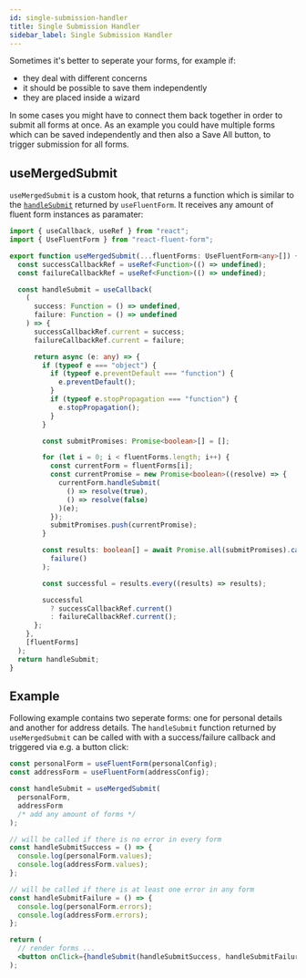 ```yaml
---
id: single-submission-handler
title: Single Submission Handler
sidebar_label: Single Submission Handler
---
```



Sometimes it's better to seperate your forms, for example if:

- they deal with different concerns
- it should be possible to save them independently
- they are placed inside a wizard

In some cases you might have to connect them back together in order to submit all forms at once.
As an example you could have multiple forms which can be saved independently and then also a <Highlight>Save All</Highlight> button, to trigger submission for all forms.

## useMergedSubmit

`useMergedSubmit` is a custom hook, that returns a function which is similar to the [`handleSubmit`](../api/use-fluent-form#handlesubmit) returned by `useFluentForm`.
It receives any amount of fluent form instances as paramater:

```ts
import { useCallback, useRef } from "react";
import { UseFluentForm } from "react-fluent-form";

export function useMergedSubmit(...fluentForms: UseFluentForm<any>[]) {
  const successCallbackRef = useRef<Function>(() => undefined);
  const failureCallbackRef = useRef<Function>(() => undefined);

  const handleSubmit = useCallback(
    (
      success: Function = () => undefined,
      failure: Function = () => undefined
    ) => {
      successCallbackRef.current = success;
      failureCallbackRef.current = failure;

      return async (e: any) => {
        if (typeof e === "object") {
          if (typeof e.preventDefault === "function") {
            e.preventDefault();
          }
          if (typeof e.stopPropagation === "function") {
            e.stopPropagation();
          }
        }

        const submitPromises: Promise<boolean>[] = [];

        for (let i = 0; i < fluentForms.length; i++) {
          const currentForm = fluentForms[i];
          const currentPromise = new Promise<boolean>((resolve) => {
            currentForm.handleSubmit(
              () => resolve(true),
              () => resolve(false)
            )(e);
          });
          submitPromises.push(currentPromise);
        }

        const results: boolean[] = await Promise.all(submitPromises).catch(() =>
          failure()
        );

        const successful = results.every((results) => results);

        successful
          ? successCallbackRef.current()
          : failureCallbackRef.current();
      };
    },
    [fluentForms]
  );
  return handleSubmit;
}
```

## Example

Following example contains two seperate forms: one for personal details and another for address details.
The `handleSubmit` function returned by `useMergedSubmit` can be called with with a success/failure callback and triggered via e.g. a button click:

```jsx
const personalForm = useFluentForm(personalConfig);
const addressForm = useFluentForm(addressConfig);

const handleSubmit = useMergedSubmit(
  personalForm,
  addressForm
  /* add any amount of forms */
);

// will be called if there is no error in every form
const handleSubmitSuccess = () => {
  console.log(personalForm.values);
  console.log(addressForm.values);
};

// will be called if there is at least one error in any form
const handleSubmitFailure = () => {
  console.log(personalForm.errors);
  console.log(addressForm.errors);
};

return (
  // render forms ...
  <button onClick={handleSubmit(handleSubmitSuccess, handleSubmitFailure)} />
);
```
